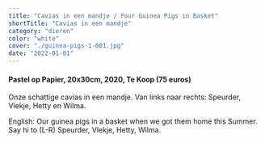 ```yaml
---
title: "Cavias in een mandje / Four Guinea Pigs in Basket"
shortTitle: "Cavias in een mandje"
category: "dieren"
color: "white"
cover: "./guinea-pigs-1-001.jpg"
date: "2022-01-01"
---
```

    
#### Pastel op Papier, 20x30cm, 2020, Te Koop (75 euros)
Onze schattige cavias in een mandje. Van links naar rechts: Speurder, Vlekje, Hetty en Wilma.

    
English: Our guinea pigs in a basket when we got them home this Summer. Say hi to (L-R) Speurder, Vlekje, Hetty, Wilma.